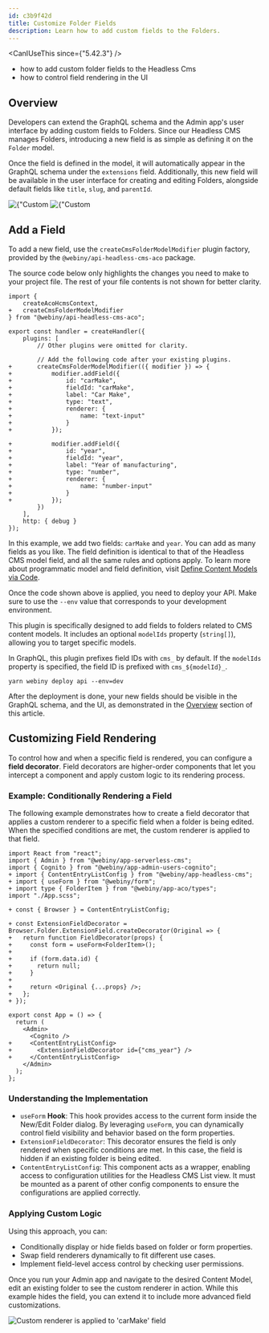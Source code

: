 ```yaml
---
id: c3b9f42d
title: Customize Folder Fields
description: Learn how to add custom fields to the Folders.
---
```



<CanIUseThis since={"5.42.3"} />

<WhatYouWillLearn>

- how to add custom folder fields to the Headless Cms
- how to control field rendering in the UI

</WhatYouWillLearn>

## Overview

Developers can extend the GraphQL schema and the Admin app's user interface by adding custom fields to Folders. Since our Headless CMS manages Folders, introducing a new field is as simple as defining it on the `Folder` model.

Once the field is defined in the model, it will automatically appear in the GraphQL schema under the `extensions` field. Additionally, this new field will be available in the user interface for creating and editing Folders, alongside default fields like `title`, `slug`, and `parentId`.

<Gallery>
  <Image src={hcmsFoldersFieldsSchema} title={"Custom fields in the GraphQL schema"} />
  <Image src={hcmsAdvancedDetails} title={"Custom fields in the Admin app"} />
</Gallery>

## Add a Field

To add a new field, use the `createCmsFolderModelModifier` plugin factory, provided by the `@webiny/api-headless-cms-aco` package.

<Alert type="warning">
  The source code below only highlights the changes you need to make to your project file. The rest
  of your file contents is not shown for better clarity.
</Alert>

```diff-ts apps/api/graphql/src/index.ts
import {
    createAcoHcmsContext,
+   createCmsFolderModelModifier
} from "@webiny/api-headless-cms-aco";

export const handler = createHandler({
    plugins: [
        // Other plugins were omitted for clarity.

        // Add the following code after your existing plugins.
+       createCmsFolderModelModifier(({ modifier }) => {
+           modifier.addField({
+               id: "carMake",
+               fieldId: "carMake",
+               label: "Car Make",
+               type: "text",
+               renderer: {
+                   name: "text-input"
+               }
+           });

+           modifier.addField({
+               id: "year",
+               fieldId: "year",
+               label: "Year of manufacturing",
+               type: "number",
+               renderer: {
+                   name: "number-input"
+               }
+           });
        })
    ],
    http: { debug }
});
```

In this example, we add two fields: `carMake` and `year`. You can add as many fields as you like. The field definition is identical to that of the Headless CMS model field, and all the same rules and options apply. To learn more about programmatic model and field definition, visit [Define Content Models via Code](/docs/{version}/headless-cms/extending/content-models-via-code).

Once the code shown above is applied, you need to deploy your API. Make sure to use the `--env` value that corresponds to your development environment.

This plugin is specifically designed to add fields to folders related to CMS content models. It includes an optional `modelIds` property (`string[]`), allowing you to target specific models.

In GraphQL, this plugin prefixes field IDs with `cms_` by default. If the `modelIds` property is specified, the field ID is prefixed with `cms_${modelId}_`.

```shell
yarn webiny deploy api --env=dev
```

After the deployment is done, your new fields should be visible in the GraphQL schema, and the UI, as demonstrated in the [Overview](#overview) section of this article.

## Customizing Field Rendering

To control how and when a specific field is rendered, you can configure a **field decorator**. Field decorators are higher-order components that let you intercept a component and apply custom logic to its rendering process.

### Example: Conditionally Rendering a Field

The following example demonstrates how to create a field decorator that applies a custom renderer to a specific field when a folder is being edited. When the specified conditions are met, the custom renderer is applied to that field.

```diff-tsx apps/admin/src/App.tsx
import React from "react";
import { Admin } from "@webiny/app-serverless-cms";
import { Cognito } from "@webiny/app-admin-users-cognito";
+ import { ContentEntryListConfig } from "@webiny/app-headless-cms";
+ import { useForm } from "@webiny/form";
+ import type { FolderItem } from "@webiny/app-aco/types";
import "./App.scss";

+ const { Browser } = ContentEntryListConfig;

+ const ExtensionFieldDecorator = Browser.Folder.ExtensionField.createDecorator(Original => {
+   return function FieldDecorator(props) {
+     const form = useForm<FolderItem>();
+ 
+     if (form.data.id) {
+       return null;
+     }
+ 
+     return <Original {...props} />;
+   };
+ });

export const App = () => {
  return (
    <Admin>
      <Cognito />
+     <ContentEntryListConfig>
+       <ExtensionFieldDecorator id={"cms_year"} />
+     </ContentEntryListConfig>
    </Admin>
  );
};
```

### Understanding the Implementation
- `useForm` **Hook**: This hook provides access to the current form inside the New/Edit Folder dialog. By leveraging `useForm`, you can dynamically control field visibility and behavior based on the form properties.
- `ExtensionFieldDecorator`: This decorator ensures the field is only rendered when specific conditions are met. In this case, the field is hidden if an existing folder is being edited.
- `ContentEntryListConfig`: This component acts as a wrapper, enabling access to configuration utilities for the Headless CMS List view. It must be mounted as a parent of other config components to ensure the configurations are applied correctly.

### Applying Custom Logic

Using this approach, you can:

- Conditionally display or hide fields based on folder or form properties.
- Swap field renderers dynamically to fit different use cases.
- Implement field-level access control by checking user permissions.

Once you run your Admin app and navigate to the desired Content Model, edit an existing folder to see the custom renderer in action. While this example hides the field, you can extend it to include more advanced field customizations.

<Image
  src={hcmsFieldRendererDecorator}
  title="Custom renderer is applied to 'carMake' field"
/>
